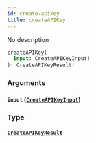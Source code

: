 ```yaml
---
id: create-apikey
title: createAPIKey
---
```



No description

```graphql
createAPIKey(
  input: CreateAPIKeyInput!
): CreateAPIKeyResult!
```


### Arguments

#### `input` ([`CreateAPIKeyInput`](/reference/inputs/create-apikey-input))




### Type

#### [`CreateAPIKeyResult`](/reference/objects/create-apikey-result) 







